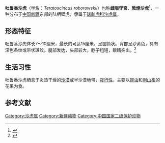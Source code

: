 {{speciesbox
| image =
| status = LC
| status_system = IUCN3.1
| status_ref =<ref name=iucn>{{IUCN|authors=Guo, X., Shi, L. & Cai, B|year=2019|id=114619348|title=''Teratoscincus roborowskii''|page =e.T114619348A114619350|access-date=2021-03-24}}</ref>
| genus = Teratoscincus
| species = roborowskii
| authority = [[雅克·冯·别德里亚格|Bedriaga]], 1906
}}
'''吐鲁番沙虎'''（学名：''Teratoscincus roborowskii''）也称'''蛙眼守宫'''、'''敦煌沙虎'''<ref>{{cite web |title=Teratoscincus roborowskii 敦煌沙虎|url=http://www.zoology.csdb.cn/dbb/ynswrvert/10339 |website=中国动物主题数据库 |accessdate=2021-03-24}}</ref>，一种分布于[[中国|中国]][[新疆|新疆]]东部的陆栖壁虎，隶属于[[球趾虎科|球趾虎科]][[沙虎属|沙虎属]]。
==形态特征==
吐鲁番沙虎体长7～10厘米，最长的可达15厘米，呈圆筒状。背部呈沙黄色，具有深色条纹或带状斑纹。腿部发达，头部较大，脖子粗短，眼睛突出。<ref>{{cite journal |author1=周伟 |coauthors=叶明霞（图） |title=走近吐鲁番沙虎 |journal=《大自然》 |url=https://www.ixueshu.com/document/2e1c32172b661dd88a976f16bd75ca96318947a18e7f9386.html |accessdate=2021-03-24}}</ref>
==生活习性==
吐鲁番沙虎栖息于炎热干燥的[[沙漠|沙漠]]或半沙漠地带，[[夜行性|夜行性]]。主要以[[昆虫|昆虫]]和[[刺山柑|刺山柑]]的花果为食。

==参考文献==
{{reflist}}
[[Category:沙虎属|Category:沙虎属]]
[[Category:新疆动物|Category:新疆动物]]
[[Category:中国国家二级保护动物|Category:中国国家二级保护动物]]